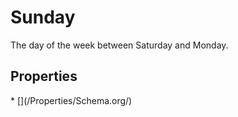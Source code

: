 # Sunday

The day of the week between Saturday and Monday.

## Properties

<Grid>
* [](/Properties/Schema.org/)

</Grid>

